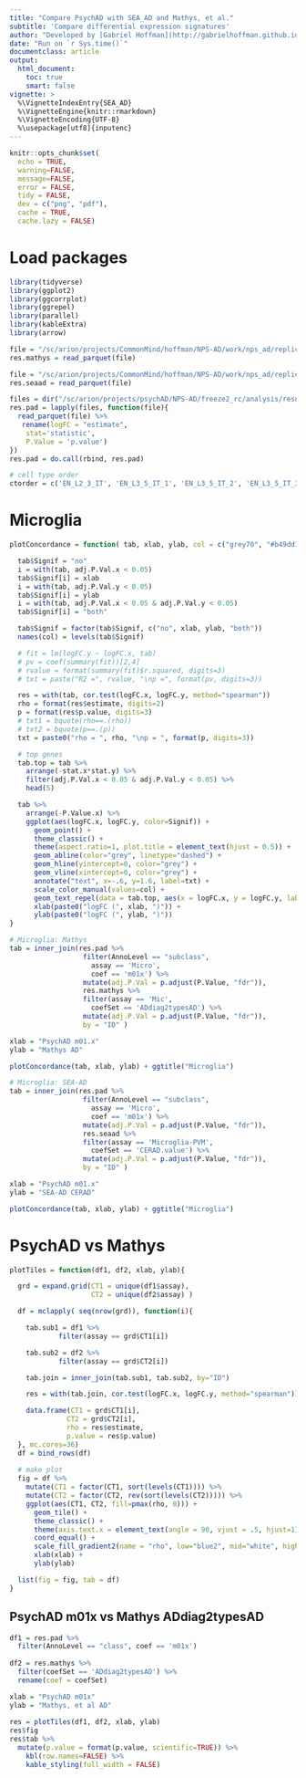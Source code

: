 ```yaml
---
title: "Compare PsychAD with SEA_AD and Mathys, et al."
subtitle: 'Compare differential expression signatures'
author: "Developed by [Gabriel Hoffman](http://gabrielhoffman.github.io/)"
date: "Run on `r Sys.time()`"
documentclass: article
output: 
  html_document:
    toc: true
    smart: false
vignette: >
  %\VignetteIndexEntry{SEA_AD}
  %\VignetteEngine{knitr::rmarkdown}
  %\VignetteEncoding{UTF-8}
  %\usepackage[utf8]{inputenc}
---
```






<!--- 

cd /sc/arion/projects/CommonMind/hoffman/NPS-AD/work/nps_ad/replication/
git pull 




rmarkdown::render("compare.Rmd");



# https://hoffmg01.hpc.mssm.edu/SEA_AD.html

--->



```r
knitr::opts_chunk$set(
  echo = TRUE,
  warning=FALSE,
  message=FALSE,
  error = FALSE,
  tidy = FALSE,
  dev = c("png", "pdf"),
  cache = TRUE,
  cache.lazy = FALSE)
```

# Load packages
```r
library(tidyverse)
library(ggplot2)
library(ggcorrplot)
library(ggrepel)
library(parallel)
library(kableExtra)
library(arrow)
```


```r
file = "/sc/arion/projects/CommonMind/hoffman/NPS-AD/work/nps_ad/replication/Mathys_2023/Mathys_Cell_2023_Major_Cell_Type_dreamlet.parquet"
res.mathys = read_parquet(file)

file = "/sc/arion/projects/CommonMind/hoffman/NPS-AD/work/nps_ad/replication/SEA_AD/SEA_AD_dreamlet.parquet"
res.seaad = read_parquet(file)

files = dir("/sc/arion/projects/psychAD/NPS-AD/freeze2_rc/analysis/results/meta/", pattern = "topTable_meta_.*FE.parquet", full.names=TRUE)
res.pad = lapply(files, function(file){
  read_parquet(file) %>%
   rename(logFC = "estimate", 
    stat='statistic', 
    P.Value = 'p.value')
})
res.pad = do.call(rbind, res.pad)

# cell type order
ctorder = c('EN_L2_3_IT', 'EN_L3_5_IT_1', 'EN_L3_5_IT_2', 'EN_L3_5_IT_3', 'EN_L5_6_NP', 'EN_L6_CT', 'EN_L6_IT', 'EN_NF', 'IN_ADARB2', 'IN_LAMP5', 'IN_PVALB', 'IN_PVALB_CHC', 'IN_SST', 'IN_VIP', 'Oligo', 'OPC', 'Astro', 'Micro_PVM', 'CD8_T', 'PC', 'VLMC','Endo')
```

# Microglia
```r
plotConcordance = function( tab, xlab, ylab, col = c("grey70", "#b49dd1", "#9dd0d1", "red2")){

  tab$Signif = "no"
  i = with(tab, adj.P.Val.x < 0.05)
  tab$Signif[i] = xlab
  i = with(tab, adj.P.Val.y < 0.05)
  tab$Signif[i] = ylab
  i = with(tab, adj.P.Val.x < 0.05 & adj.P.Val.y < 0.05)
  tab$Signif[i] = "both"

  tab$Signif = factor(tab$Signif, c("no", xlab, ylab, "both"))
  names(col) = levels(tab$Signif)

  # fit = lm(logFC.y ~ logFC.x, tab)
  # pv = coef(summary(fit))[2,4]
  # rvalue = format(summary(fit)$r.squared, digits=3)
  # txt = paste("R2 =", rvalue, "\np =", format(pv, digits=3))

  res = with(tab, cor.test(logFC.x, logFC.y, method="spearman"))
  rho = format(res$estimate, digits=2)
  p = format(res$p.value, digits=3)
  # txt1 = bquote(rho==.(rho))
  # txt2 = bquote(p==.(p))
  txt = paste0("rho = ", rho, "\np = ", format(p, digits=3))

  # top genes
  tab.top = tab %>% 
    arrange(-stat.x*stat.y) %>%
    filter(adj.P.Val.x < 0.05 & adj.P.Val.y < 0.05) %>%
    head(5)

  tab %>% 
    arrange(-P.Value.x) %>%
    ggplot(aes(logFC.x, logFC.y, color=Signif)) +
      geom_point() +
      theme_classic() +
      theme(aspect.ratio=1, plot.title = element_text(hjust = 0.5)) +
      geom_abline(color="grey", linetype="dashed") +
      geom_hline(yintercept=0, color="grey") +
      geom_vline(xintercept=0, color="grey") +
      annotate("text", x=-.6, y=1.6, label=txt) +
      scale_color_manual(values=col) +
      geom_text_repel(data = tab.top, aes(x = logFC.x, y = logFC.y, label=ID), box.padding=.6, label.padding=.6, min.segment.length=.1, color="black") +
      xlab(paste0("logFC (", xlab, ")")) +
      ylab(paste0("logFC (", ylab, ")"))
}

# Microglia: Mathys
tab = inner_join(res.pad %>% 
                  filter(AnnoLevel == "subclass", 
                    assay == 'Micro', 
                    coef == 'm01x') %>%
                  mutate(adj.P.Val = p.adjust(P.Value, "fdr")),
                  res.mathys %>% 
                  filter(assay == 'Mic', 
                    coefSet == 'ADdiag2typesAD') %>%
                  mutate(adj.P.Val = p.adjust(P.Value, "fdr")),
                  by = "ID" )

xlab = "PsychAD m01.x"
ylab = "Mathys AD"

plotConcordance(tab, xlab, ylab) + ggtitle("Microglia")

# Microglia: SEA-AD
tab = inner_join(res.pad %>% 
                  filter(AnnoLevel == "subclass", 
                    assay == 'Micro', 
                    coef == 'm01x') %>%
                  mutate(adj.P.Val = p.adjust(P.Value, "fdr")),
                  res.seaad %>% 
                  filter(assay == 'Microglia-PVM', 
                    coefSet == 'CERAD.value') %>%
                  mutate(adj.P.Val = p.adjust(P.Value, "fdr")),
                  by = "ID" )

xlab = "PsychAD m01.x"
ylab = "SEA-AD CERAD"

plotConcordance(tab, xlab, ylab) + ggtitle("Microglia")
```

# PsychAD vs Mathys
```r
plotTiles = function(df1, df2, xlab, ylab){

  grd = expand.grid(CT1 = unique(df1$assay), 
                    CT2 = unique(df2$assay) )

  df = mclapply( seq(nrow(grd)), function(i){

    tab.sub1 = df1 %>% 
            filter(assay == grd$CT1[i])

    tab.sub2 = df2 %>% 
            filter(assay == grd$CT2[i])

    tab.join = inner_join(tab.sub1, tab.sub2, by="ID")

    res = with(tab.join, cor.test(logFC.x, logFC.y, method="spearman"))

    data.frame(CT1 = grd$CT1[i], 
              CT2 = grd$CT2[i], 
              rho = res$estimate,
              p.value = res$p.value)
  }, mc.cores=36)
  df = bind_rows(df)
 
  # make plot
  fig = df %>%
    mutate(CT1 = factor(CT1, sort(levels(CT1)))) %>%
    mutate(CT2 = factor(CT2, rev(sort(levels(CT2))))) %>%
    ggplot(aes(CT1, CT2, fill=pmax(rho, 0))) +
      geom_tile() +
      theme_classic() +
      theme(axis.text.x = element_text(angle = 90, vjust = .5, hjust=1)) +
      coord_equal() +
      scale_fill_gradient2(name = "rho", low="blue2", mid="white", high="red2", limits=c(0, .64)) +
      xlab(xlab) +
      ylab(ylab)

  list(fig = fig, tab = df)      
}
```

## PsychAD m01x vs Mathys ADdiag2typesAD
```r
df1 = res.pad %>%
  filter(AnnoLevel == "class", coef == 'm01x') 
 
df2 = res.mathys %>% 
  filter(coefSet == 'ADdiag2typesAD') %>%
  rename(coef = coefSet)

xlab = "PsychAD m01x" 
ylab = "Mathys, et al AD"
 
res = plotTiles(df1, df2, xlab, ylab)
res$fig
res$tab %>%
  mutate(p.value = format(p.value, scientific=TRUE)) %>%
    kbl(row.names=FALSE) %>%
    kable_styling(full_width = FALSE)
```

<!---

```r
df1 = res.pad %>%
  filter(AnnoLevel == "subclass", coef == 'm01x') 

df2 = res.mathys %>% 
  filter(coefSet == 'ADdiag2typesAD') %>%
  rename(coef = coefSet)
 
xlab = "PsychAD m01x" 
ylab = "Mathys, et al AD"
 
plotTiles(df1, df2, xlab, ylab)
res$fig
res$tab %>%
  mutate(p.value = format(p.value, scientific=TRUE)) %>%
    kbl(row.names=FALSE) %>%
    kable_styling(full_width = FALSE)
```


# PsychAD vs SEA-AD: CERAD
```r
df1 = res.pad %>%
  filter(AnnoLevel == "class", coef == 'm19x') 
 
df2 = res.seaad %>% 
      filter( coefSet == 'CERAD.value')

xlab = "PsychAD m19x" 
ylab = "SEA-AD CERAD"
 
plotTiles(df1, df2, xlab, ylab)
res$fig
res$tab %>%
  mutate(p.value = format(p.value, scientific=TRUE)) %>%
    kbl(row.names=FALSE) %>%
    kable_styling(full_width = FALSE)
```

```r
df1 = res.pad %>%
  filter(AnnoLevel == "subclass", coef == 'm19x') 
 
df2 = res.seaad %>% 
      filter( coefSet == 'CERAD.value')

xlab = "PsychAD m19x"
ylab = "SEA-AD CERAD" 
 
plotTiles(df1, df2, xlab, ylab)
res$fig
res$tab %>%
  mutate(p.value = format(p.value, scientific=TRUE)) %>%
    kbl(row.names=FALSE) %>%
    kable_styling(full_width = FALSE)
```


--->


